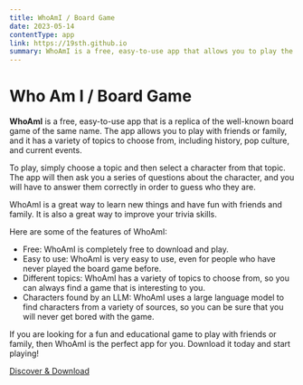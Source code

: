 ```yaml
---
title: WhoAmI / Board Game
date: 2023-05-14
contentType: app
link: https://19sth.github.io
summary: WhoAmI is a free, easy-to-use app that allows you to play the well-known board game with friends or family. It has a variety of topics and characters found by an LLM.
---
```


# Who Am I / Board Game

**WhoAmI** is a free, easy-to-use app that is a replica of the well-known board game of the same name. The app allows you to play with friends or family, and it has a variety of topics to choose from, including history, pop culture, and current events.

To play, simply choose a topic and then select a character from that topic. The app will then ask you a series of questions about the character, and you will have to answer them correctly in order to guess who they are.

WhoAmI is a great way to learn new things and have fun with friends and family. It is also a great way to improve your trivia skills.

Here are some of the features of WhoAmI:

- Free: WhoAmI is completely free to download and play.
- Easy to use: WhoAmI is very easy to use, even for people who have never played the board game before.
- Different topics: WhoAmI has a variety of topics to choose from, so you can always find a game that is interesting to you.
- Characters found by an LLM: WhoAmI uses a large language model to find characters from a variety of sources, so you can be sure that you will never get bored with the game.

If you are looking for a fun and educational game to play with friends or family, then WhoAmI is the perfect app for you. Download it today and start playing!

[Discover & Download](https://19sth.github.io/pwa-whoami)